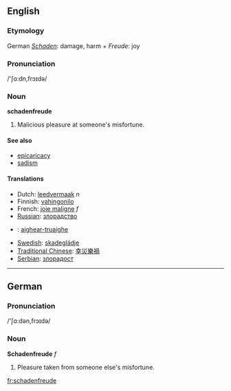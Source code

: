 ==English==

===Etymology===
German ''[[Schaden]]'': damage, harm + ''Freude'': joy

===Pronunciation===
/'&#643;&#593;:dn,fr&#596;&#618;d&#601;/

===Noun===
'''schadenfreude'''
# Malicious pleasure at someone's misfortune. 

====See also====
*[[epicaricacy]]
*[[sadism]]

====Translations====
*Dutch: [[leedvermaak]] ''n''
*Finnish: [[vahingonilo]]
*French: [[joie maligne]] ''f''
*[[Russian]]: [[злорадство]]
*{{gd}}: [[aighear-truaighe]]
*[[Swedish]]: [[skadeglädje]]
*[[Traditional Chinese]]: [[幸災樂禍]]
*[[Serbian]]: [[злорадoст]]
----

==German==

===Pronunciation===
/'&#643;&#593;:d&#601;n,fr&#596;&#618;d&#601;/

===Noun===
'''Schadenfreude''' ''f''

# Pleasure taken from someone else's misfortune.

[[fr:schadenfreude]]